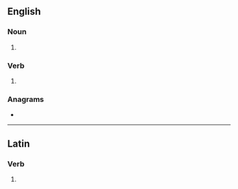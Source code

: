==English==

===Noun===
{{head|en|noun form}}

# {{plural of|incuse|lang=en}}

===Verb===
{{head|en|verb form}}

# {{en-third-person singular of|incuse}}

===Anagrams===
* {{anagrams|en|a=ceinssu|scenius}}

----

==Latin==

===Verb===
{{la-verb-form|incūsēs}}

# {{inflection of|incūsō||2|s|pres|actv|subj|lang=la}}